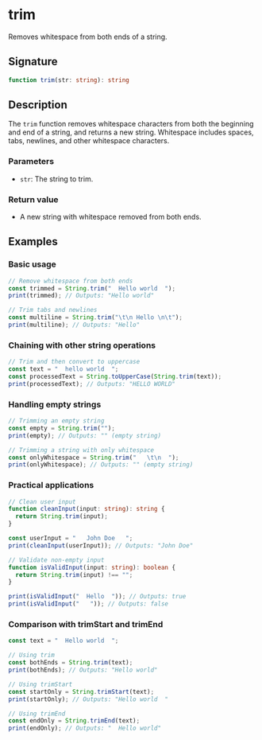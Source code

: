 # trim

Removes whitespace from both ends of a string.

## Signature

```ts
function trim(str: string): string
```

## Description

The `trim` function removes whitespace characters from both the beginning and end of a string, and returns a new string. Whitespace includes spaces, tabs, newlines, and other whitespace characters.

### Parameters
- `str`: The string to trim.

### Return value
- A new string with whitespace removed from both ends.

## Examples

### Basic usage

```ts
// Remove whitespace from both ends
const trimmed = String.trim("  Hello world  ");
print(trimmed); // Outputs: "Hello world"

// Trim tabs and newlines
const multiline = String.trim("\t\n Hello \n\t");
print(multiline); // Outputs: "Hello"
```

### Chaining with other string operations

```ts
// Trim and then convert to uppercase
const text = "  hello world  ";
const processedText = String.toUpperCase(String.trim(text));
print(processedText); // Outputs: "HELLO WORLD"
```

### Handling empty strings

```ts
// Trimming an empty string
const empty = String.trim("");
print(empty); // Outputs: "" (empty string)

// Trimming a string with only whitespace
const onlyWhitespace = String.trim("   \t\n  ");
print(onlyWhitespace); // Outputs: "" (empty string)
```

### Practical applications

```ts
// Clean user input
function cleanInput(input: string): string {
  return String.trim(input);
}

const userInput = "   John Doe   ";
print(cleanInput(userInput)); // Outputs: "John Doe"

// Validate non-empty input
function isValidInput(input: string): boolean {
  return String.trim(input) !== "";
}

print(isValidInput("  Hello  ")); // Outputs: true
print(isValidInput("   ")); // Outputs: false
```

### Comparison with trimStart and trimEnd

```ts
const text = "  Hello world  ";

// Using trim
const bothEnds = String.trim(text);
print(bothEnds); // Outputs: "Hello world"

// Using trimStart
const startOnly = String.trimStart(text);
print(startOnly); // Outputs: "Hello world  "

// Using trimEnd
const endOnly = String.trimEnd(text);
print(endOnly); // Outputs: "  Hello world"
```